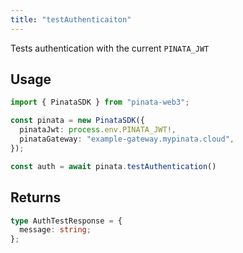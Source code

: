 ```yaml
---
title: "testAuthenticaiton"
---
```


Tests authentication with the current `PINATA_JWT`

## Usage

```typescript
import { PinataSDK } from "pinata-web3";

const pinata = new PinataSDK({
  pinataJwt: process.env.PINATA_JWT!,
  pinataGateway: "example-gateway.mypinata.cloud",
});

const auth = await pinata.testAuthentication()
```

## Returns

```typescript
type AuthTestResponse = {
  message: string;
};
```
